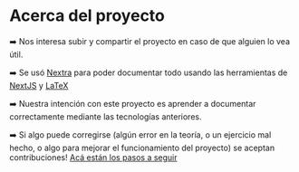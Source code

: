 # Acerca del proyecto

➡️ Nos interesa subir y compartir el proyecto en caso de que alguien lo vea útil.

➡️ Se usó [Nextra](https://nextra.site) para poder documentar todo usando las herramientas de [NextJS](https://nextjs.org) y [LaTeX](https://es.wikipedia.org/wiki/LaTeX)

➡️ Nuestra intención con este proyecto es aprender a documentar correctamente mediante las tecnologías anteriores.

➡️ Si algo puede corregirse (algún error en la teoría, o un ejercicio mal hecho, o algo para mejorar el funcionamiento del proyecto) se aceptan contribuciones! [Acá están los pasos a seguir](https://github.com/ignacionar/apuntes_digitales_famaf?tab=readme-ov-file#mis-apuntes-digitales---famaf)